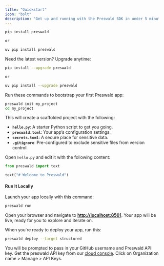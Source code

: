 ```yaml
---
title: "Quickstart"
icon: "bolt"
description: "Get up and running with the Preswald SDK in under 5 minutes"
---
```


<Steps>

  <Step title="Install the Preswald SDK">

```bash
pip install preswald

or 

uv pip install preswald
```

<Tip>Need the latest version? Upgrade anytime:</Tip>

```bash
pip install --upgrade preswald

or 

uv pip install --upgrade preswald
```

</Step>

  <Step title="Set Up Your First Project">

Run these commands to bootstrap your first Preswald app:

```bash
preswald init my_project
cd my_project
```

This will create a scaffolded project with the following:

- **`hello.py`**: A starter Python script to get you going.
- **`preswald.toml`**: Your app’s configuration settings.
- **`secrets.toml`**: A secure place for sensitive data.
- **`.gitignore`**: Pre-configured to exclude sensitive files from version control.

</Step>

  <Step title="Write Your First App">

Open `hello.py` and edit it with the following content:

```python
from preswald import text

text("# Welcome to Preswald")
```

#### Run It Locally

Launch your app locally with this command:

```bash
preswald run
```

Open your browser and navigate to **[http://localhost:8501](http://localhost:8501)**. Your app will be live, ready for you to explore and iterate on.

</Step>

  <Step title="Deploy Your App">

When you're ready to deploy your app, run this:

```bash
preswald deploy --target structured
```
</Step>

You will be prompted to pass in your GitHub username and Preswald API key. Get the preswald API key from our [cloud console](https://app.preswald.com/). Click on Organization name > Manage > API Keys.   

</Steps>
